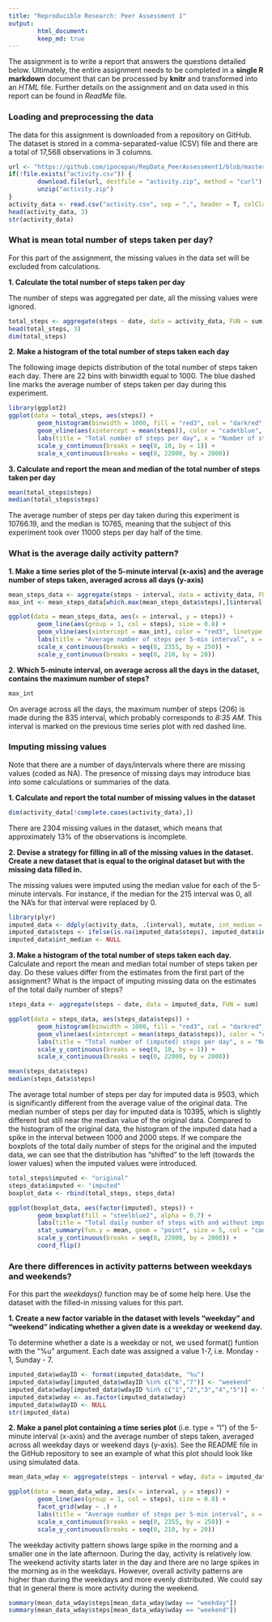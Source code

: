 ```yaml
---
title: "Reproducible Research: Peer Assessment 1"
output: 
        html_document:
        keep_md: true
---
```


The assignment is to write a report that answers the questions detailed below. 
Ultimately, the entire assignment needs to be completed in a **single R markdown** 
document that can be processed by **knitr** and transformed into an *HTML* file.
Further details on the assignment and on data used in this report can be found
in *ReadMe* file.

### Loading and preprocessing the data
The data for this assignment is downloaded from a repository on GitHub. The dataset 
is stored in a comma-separated-value (CSV) file and there are a total of 17,568 
observations in 3 columns.

```r
url <- "https://github.com/ipocepan/RepData_PeerAssessment1/blob/master/activity.zip"
if(!file.exists("activity.csv")) {
        download.file(url, destfile = "activity.zip", method = "curl")
        unzip("activity.zip")
}
activity_data <- read.csv("activity.csv", sep = ",", header = T, colClasses = c("numeric", "Date", "numeric"))
head(activity_data, 3)
str(activity_data)
```

### What is mean total number of steps taken per day?
For this part of the assignment, the missing values in the data set will be 
excluded from calculations.

**1. Calculate the total number of steps taken per day**

The number of steps was aggregated per date, all the missing values were ignored.

```r
total_steps <- aggregate(steps ~ date, data = activity_data, FUN = sum, na.rm = T)
head(total_steps, 3)
dim(total_steps)
```
**2. Make a histogram of the total number of steps taken each day**

The following image depicts distribution of the total number of steps taken 
each day. There are 22 bins with binwidth equal to 1000. The blue dashed line
marks the average number of steps taken per day during this experiment. 
```r
library(ggplot2)
ggplot(data = total_steps, aes(steps)) +
        geom_histogram(binwidth = 1000, fill = "red3", col = "darkred", alpha = 0.7) +
        geom_vline(aes(xintercept = mean(steps)), color = "cadetblue", linetype = "dashed", size = 1) + 
        labs(title = "Total number of steps per day", x = "Number of steps", y = "Frequency") + 
        scale_y_continuous(breaks = seq(0, 10, by = 1)) + 
        scale_x_continuous(breaks = seq(0, 22000, by = 2000))
```

**3. Calculate and report the mean and median of the total number of steps taken per day**

```r
mean(total_steps$steps)
median(total_steps$steps)
```
The average number of steps per day taken during this experiment is 10766.19, 
and the median is 10765, meaning that the subject of this experiment took over 
11000 steps per day half of the time.

### What is the average daily activity pattern?

**1. Make a time series plot of the 5-minute interval (x-axis) and the average 
number of steps taken, averaged across all days (y-axis)**

```r
mean_steps_data <- aggregate(steps ~ interval, data = activity_data, FUN = mean, na.rm = T)
max_int <- mean_steps_data[which.max(mean_steps_data$steps),]$interval

ggplot(data = mean_steps_data, aes(x = interval, y = steps)) +
        geom_line(aes(group = 1, col = steps), size = 0.8) +
        geom_vline(aes(xintercept = max_int), color = "red3", linetype = "dashed", size = 1) +
        labs(title = "Average number of steps per 5-min interval", x = "Interval ID", y = "Average number of steps") + 
        scale_x_continuous(breaks = seq(0, 2355, by = 250)) + 
        scale_y_continuous(breaks = seq(0, 210, by = 20))
```

**2. Which 5-minute interval, on average across all the days in the dataset, contains the maximum number of steps?**
```r
max_int
```
On average across all the days, the maximum number of steps (206) is made during the 
835 interval, which probably corresponds to *8:35 AM*. This interval is  marked
on the previous time series plot with red dashed line.

### Imputing missing values

Note that there are a number of days/intervals where there are missing values 
(coded as NA). The presence of missing days may introduce bias into some 
calculations or summaries of the data.

**1. Calculate and report the total number of missing values in the dataset**

```r
dim(activity_data[!complete.cases(activity_data),])
```
There are 2304 missing values in the dataset, which means that approximately 13% 
of the observations is incomplete.

**2. Devise a strategy for filling in all of the missing values in the dataset.
Create a new dataset that is equal to the original dataset but with the missing 
data filled in.** 

The missing values were imputed using the median value for each of the 5-minute
intervals. For instance, if the median for the 215 interval was 0, all the NA's
for that interval were replaced by 0.
```r
library(plyr)
imputed_data <- ddply(activity_data, .(interval), mutate, int_median = median(steps, na.rm = T))
imputed_data$steps <- ifelse(is.na(imputed_data$steps), imputed_data$int_median, imputed_data$steps)
imputed_data$int_median <- NULL
```


**3. Make a histogram of the total number of steps taken each day.** 
Calculate and report the mean and median total number of steps taken per day. 
Do these values differ from the estimates from the first part of the assignment? 
What is the impact of imputing missing data on the estimates of the total daily 
number of steps?
```r
steps_data <- aggregate(steps ~ date, data = imputed_data, FUN = sum)

ggplot(data = steps_data, aes(steps_data$steps)) +
        geom_histogram(binwidth = 1000, fill = "red3", col = "darkred", alpha = 0.7) +
        geom_vline(aes(xintercept = mean(steps_data$steps)), color = "cadetblue", linetype = "dashed", size = 1) +
        labs(title = "Total number of (imputed) steps per day", x = "Number of steps", y = "Frequency") + 
        scale_y_continuous(breaks = seq(0, 10, by = 1)) + 
        scale_x_continuous(breaks = seq(0, 22000, by = 2000))

mean(steps_data$steps)
median(steps_data$steps)
```
The average total number of steps per day for imputed data is 9503, which is significantly
different from the average value of the original data. The median number of steps per
day for imputed data is 10395, which is slightly different but still near the median
value of the original data.
Compared to the histogram of the original data, the histogram of the imputed data
had a spike in the interval between 1000 and 2000 steps. If we compare the boxplots
of the total daily number of steps for the original and the imputed data, we
can see that the distribution has "shifted" to the left (towards the lower 
values) when the imputed values were introduced.
```r
total_steps$imputed <- "original"
steps_data$imputed <- "imputed"
boxplot_data <- rbind(total_steps, steps_data)

ggplot(boxplot_data, aes(factor(imputed), steps)) +
        geom_boxplot(fill = "steelblue2", alpha = 0.7) + 
        labs(title = "Total daily number of steps with and without imputed values", y = "Total number of steps per day") +
        stat_summary(fun.y = mean, geom = "point", size = 5, col = "cadetblue1") + 
        scale_y_continuous(breaks = seq(0, 22000, by = 2000)) +
        coord_flip()
```

### Are there differences in activity patterns between weekdays and weekends?

For this part the *weekdays()* function may be of some help here. Use the dataset 
with the filled-in missing values for this part.

**1. Create a new factor variable in the dataset with levels "weekday" and 
"weekend" indicating whether a given date is a weekday or weekend day.**

To determine whether a date is a weekday or not, we used format() funtion with
the "%u" argument. Each date was assigned a value 1-7, i.e. Monday - 1, Sunday - 7. 
```r
imputed_data$wdayID <- format(imputed_data$date, "%u")
imputed_data$wday[imputed_data$wdayID %in% c("6","7")] <- "weekend"
imputed_data$wday[imputed_data$wdayID %in% c("1","2","3","4","5")] <- "weekday"
imputed_data$wday <- as.factor(imputed_data$wday) 
imputed_data$wdayID <- NULL
str(imputed_data)
```

**2. Make a panel plot containing a time series plot** (i.e. type = "l") of the 
5-minute interval (x-axis) and the average number of steps taken, averaged across 
all weekday days or weekend days (y-axis). See the README file in the GitHub repository to see an example of what this plot should look like using simulated data.

```r
mean_data_wday <- aggregate(steps ~ interval + wday, data = imputed_data, FUN = mean)

ggplot(data = mean_data_wday, aes(x = interval, y = steps)) +
        geom_line(aes(group = 1, col = steps), size = 0.8) +
        facet_grid(wday ~ .) +
        labs(title = "Average number of steps per 5-min interval", x = "Interval ID", y = "Average number of steps") + 
        scale_x_continuous(breaks = seq(0, 2355, by = 250)) + 
        scale_y_continuous(breaks = seq(0, 210, by = 20))
```

The weekday activity pattern shows large spike in the morning and a smaller one 
in the late afternoon. During the day, activity is relatively low. 
The weekend activity starts later in the day and there are no large spikes in 
the morning as in the weekdays. However, overall activity patterns are higher than
during the weekdays and more evenly distributed. We could say that in general
there is more activity during the weekend.
```r
summary(mean_data_wday$steps[mean_data_wday$wday == "weekday"])
summary(mean_data_wday$steps[mean_data_wday$wday == "weekend"])
```